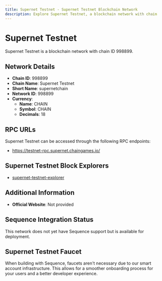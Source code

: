```yaml
--- 
title: Supernet Testnet - Supernet Testnet Blockchain Network
description: Explore Supernet Testnet, a blockchain network with chain ID 998899. Learn about its native currency, CHAIN, and how to interact with the network.
---
```


# Supernet Testnet

Supernet Testnet is a blockchain network with chain ID 998899.

## Network Details

- **Chain ID**: 998899
- **Chain Name**: Supernet Testnet
- **Short Name**: supernetchain
- **Network ID**: 998899
- **Currency**: 
  - **Name**: CHAIN
  - **Symbol**: CHAIN
  - **Decimals**: 18

## RPC URLs

Supernet Testnet can be accessed through the following RPC endpoints:

- https://testnet-rpc.supernet.chaingames.io/

## Supernet Testnet Block Explorers

- [supernet-testnet-explorer](https://testnet-explorer.supernet.chaingames.io)

## Additional Information

- **Official Website**: Not provided

## Sequence Integration Status

This network does not yet have Sequence support but is available for deployment.

## Supernet Testnet Faucet

When building with Sequence, faucets aren't necessary due to our smart account infrastructure. This allows for a smoother onboarding process for your users and a better developer experience.
